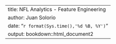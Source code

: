 ---
title: NFL Analytics - Feature Engineering
author: Juan Solorio
date: "`r format(Sys.time(),'%d %B, %Y')`"
output: bookdown::html_document2
---